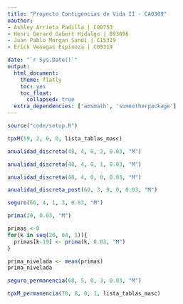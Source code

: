 ```yaml
---
title: "Proyecto Contigencias de Vida II - CA0309"
oauthor: 
- Ashley Arrieta Padilla | C00753
- Henri Gerard Gabert Hidalgo | B93096
- Juan Pablo Morgan Sandí | C15319
- Erick Venegas Espinoza | C09319

date: "`r Sys.Date()`"
output: 
  html_document:
    theme: flatly
    toc: yes
    toc_float:
      collapsed: true
  extra_dependencies: ['amsmath', 'someotherpackage']
---
```


```r
source("code/setup.R")
```

```r
tpxM(59, 2, 0, 0, lista_tablas_masc)
```
```r
anualidad_discreta(48, 4, 0, 2, 0.03, "M")
```

```r
anualidad_discreta(48, 4, 0, 1, 0.03, "M")
```
```r
anualidad_discreta(48, 4, 0, 0, 0.03, "M")
```

```r
anualidad_discreta_post(60, 3, 0, 0, 0.03, "M")
```

```r
seguro(66, 4, 1, 3, 0.03, "M")
```


```r
prima(20, 0.03, "M")
```

```r
primas <-0
for(k in seq(20, 64, 1)){
  primas[k-19] <- prima(k, 0.03, "M")
}
```
```r
prima_nivelada <- mean(primas)
prima_nivelada
```
```r
seguro_permanencia(68, 5, 0, 3, 0.03, "M")
```

```r
tpxM_permanencia(70, 8, 0, 1, lista_tablas_masc)
```

